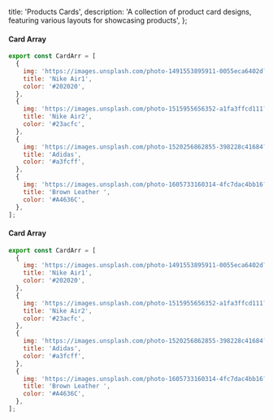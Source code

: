   title: 'Products Cards',
  description:
    'A collection of product card designs, featuring various layouts for showcasing products',
};

<div className='grid lg:grid-cols-2 gap-5'>

<DrawerCodePreview documentationType='blocks' name='productcard1' isCard>

#### Card Array

```jsx
export const CardArr = [
  {
    img: 'https://images.unsplash.com/photo-1491553895911-0055eca6402d?q=80&w=800&auto=format&fit=crop',
    title: 'Nike Air1',
    color: '#202020',
  },
  {
    img: 'https://images.unsplash.com/photo-1515955656352-a1fa3ffcd111?q=80&w=800&auto=format&fit=crop',
    title: 'Nike Air2',
    color: '#23acfc',
  },
  {
    img: 'https://images.unsplash.com/photo-1520256862855-398228c41684?q=80&w=800&auto=format&fit=crop',
    title: 'Adidas',
    color: '#a3fcff',
  },
  {
    img: 'https://images.unsplash.com/photo-1605733160314-4fc7dac4bb16?q=80&w=800&auto=format&fit=crop',
    title: 'Brown Leather ',
    color: '#A4636C',
  },
];
```

</DrawerCodePreview>

<DrawerCodePreview documentationType='blocks' name='productcard2' isCard >

#### Card Array

```jsx
export const CardArr = [
  {
    img: 'https://images.unsplash.com/photo-1491553895911-0055eca6402d?q=80&w=800&auto=format&fit=crop',
    title: 'Nike Air1',
    color: '#202020',
  },
  {
    img: 'https://images.unsplash.com/photo-1515955656352-a1fa3ffcd111?q=80&w=800&auto=format&fit=crop',
    title: 'Nike Air2',
    color: '#23acfc',
  },
  {
    img: 'https://images.unsplash.com/photo-1520256862855-398228c41684?q=80&w=800&auto=format&fit=crop',
    title: 'Adidas',
    color: '#a3fcff',
  },
  {
    img: 'https://images.unsplash.com/photo-1605733160314-4fc7dac4bb16?q=80&w=800&auto=format&fit=crop',
    title: 'Brown Leather ',
    color: '#A4636C',
  },
];
```

</DrawerCodePreview>
</div>
